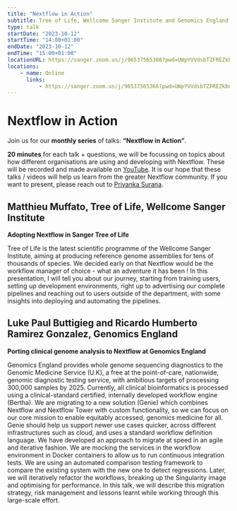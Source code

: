 ```yaml
---
title: "Nextflow in Action"
subtitle: Tree of Life, Wellcome Sanger Institute and Genomics England
type: talk
startDate: "2023-10-12"
startTime: "14:00+01:00"
endDate: "2023-10-12"
endTime: "15:00+01:00"
locationURL: https://sanger.zoom.us/j/96537565366?pwd=UWpYVVdsbTZFREZkbndaZGNkNGJrdz09
locations:
    - name: Online
      links:
          - https://sanger.zoom.us/j/96537565366?pwd=UWpYVVdsbTZFREZkbndaZGNkNGJrdz09
---
```



# Nextflow in Action

Join us for our **monthly series** of talks: **“Nextflow in Action”**.

**20 minutes** for each talk + questions, we will be focussing on topics about how different organisations are using and developing with Nextflow.
These will be recorded and made available on [YouTube](https://www.youtube.com/@workflows-community).
It is our hope that these talks / videos will help us learn from the greater Nextflow community. If you want to present, please reach out to [Priyanka Surana](mailto:ps22@sanger.ac.uk).

## Matthieu Muffato, Tree of Life, Wellcome Sanger Institute

**Adopting Nextflow in Sanger Tree of Life**

Tree of Life is the latest scientific programme of the Wellcome Sanger Institute, aiming at producing reference genome assemblies for tens of thousands of species. We decided early on that Nextflow would be the workflow manager of choice - what an adventure it has been ! In this presentation, I will tell you about our journey, starting from training users, setting up development environments, right up to advertising our complete pipelines and reaching out to users outside of the department, with some insights into deploying and automating the pipelines.

<YouTube id="w4RGam3T8iQ" poster="https://i3.ytimg.com/vi/w4RGam3T8iQ/maxresdefault.jpg" />

## Luke Paul Buttigieg and Ricardo Humberto Ramirez Gonzalez, Genomics England

**Porting clinical genome analysis to Nextflow at Genomics England**

Genomics England provides whole genome sequencing diagnostics to the Genomic Medicine Service (U.K), a free at the point-of-care, nationwide, genomic diagnostic testing service, with ambitious targets of processing 300,000 samples by 2025. Currently, all clinical bioinformatics is processed using a clinical-standard certified, internally developed workflow engine (Bertha). We are migrating to a new solution (Genie) which combines Nextflow and Nextflow Tower with custom functionality, so we can focus on our core mission to enable equitably accessed, genomics medicine for all. Genie should help us support newer use cases quicker, across different infrastructures such as cloud, and uses a standard workflow definition language. We have developed an approach to migrate at speed in an agile and iterative fashion. We are mocking the services in the workflow environment in Docker containers to allow us to run continuous integration tests. We are using an automated comparison testing framework to compare the existing system with the new one to detect regressions. Later, we will iteratively refactor the workflows, breaking up the Singularity image and optimising for performance. In this talk, we will describe this migration strategy, risk management and lessons learnt while working through this large-scale effort.

<YouTube id="xLQWFvbHszE" poster="https://i3.ytimg.com/vi/xLQWFvbHszE/maxresdefault.jpg" />
